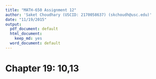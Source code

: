 ```yaml
---
title: "MATH-650 Assignment 12"
author: 'Saket Choudhary (USCID: 2170058637) (skchoudh@usc.edu)'
date: "11/19/2015"
output:
  pdf_document: default
  html_document:
    keep_md: yes
  word_document: default
---
```


# Chapter 19: 10,13